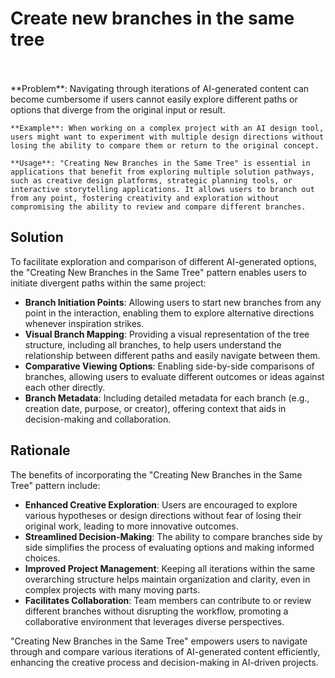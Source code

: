 
# Create new branches in the same tree

<br />
<div className='w-full grid grid-cols-1 md:grid-cols-2 gap-x-4 gap-y-8'>
  <SampleUI
      src={v0}
      appName='ChatGPT'
      desc="When users editing a message in ChatGPT, they can create new branches to explore different conversational directions without losing the original context. This feature allows users to experiment with various responses and compare them side by side, enhancing the creative process and decision-making in AI-driven conversations."
      productUrl='https://www.v0.dev/'
      />

</div>

<br />

<div className="border border-neutral-200 dark:border-neutral-700 bg-neutral-50 dark:bg-neutral-800 p-8 rounded-lg">
    **Problem**: Navigating through iterations of AI-generated content can become cumbersome if users cannot easily explore different paths or options that diverge from the original input or result.
    
    **Example**: When working on a complex project with an AI design tool, users might want to experiment with multiple design directions without losing the ability to compare them or return to the original concept.

    **Usage**: "Creating New Branches in the Same Tree" is essential in applications that benefit from exploring multiple solution pathways, such as creative design platforms, strategic planning tools, or interactive storytelling applications. It allows users to branch out from any point, fostering creativity and exploration without compromising the ability to review and compare different branches.

</div>

## Solution

To facilitate exploration and comparison of different AI-generated options, the "Creating New Branches in the Same Tree" pattern enables users to initiate divergent paths within the same project:

- **Branch Initiation Points**: Allowing users to start new branches from any point in the interaction, enabling them to explore alternative directions whenever inspiration strikes.
- **Visual Branch Mapping**: Providing a visual representation of the tree structure, including all branches, to help users understand the relationship between different paths and easily navigate between them.
- **Comparative Viewing Options**: Enabling side-by-side comparisons of branches, allowing users to evaluate different outcomes or ideas against each other directly.
- **Branch Metadata**: Including detailed metadata for each branch (e.g., creation date, purpose, or creator), offering context that aids in decision-making and collaboration.

## Rationale

The benefits of incorporating the "Creating New Branches in the Same Tree" pattern include:

- **Enhanced Creative Exploration**: Users are encouraged to explore various hypotheses or design directions without fear of losing their original work, leading to more innovative outcomes.
- **Streamlined Decision-Making**: The ability to compare branches side by side simplifies the process of evaluating options and making informed choices.
- **Improved Project Management**: Keeping all iterations within the same overarching structure helps maintain organization and clarity, even in complex projects with many moving parts.
- **Facilitates Collaboration**: Team members can contribute to or review different branches without disrupting the workflow, promoting a collaborative environment that leverages diverse perspectives.

"Creating New Branches in the Same Tree" empowers users to navigate through and compare various iterations of AI-generated content efficiently, enhancing the creative process and decision-making in AI-driven projects.
